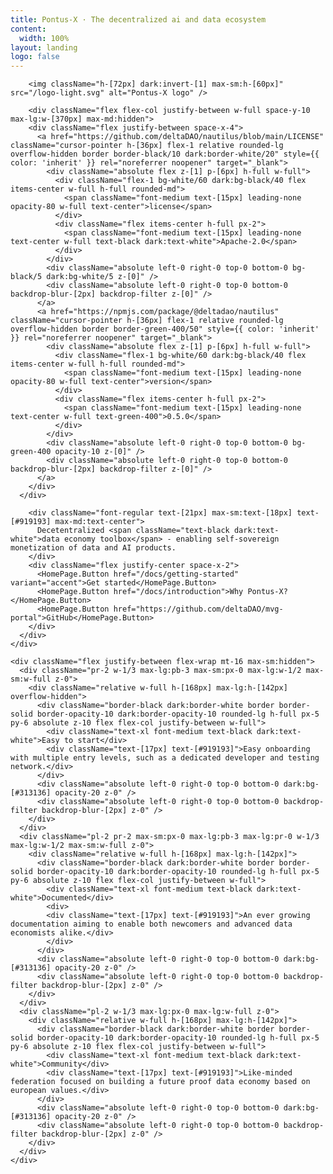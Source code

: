 ```yaml
---
title: Pontus-X · The decentralized ai and data ecosystem
content:
  width: 100%
layout: landing
logo: false
---
```



<div className="absolute max-w-[1120px] mx-auto w-full top-20 bottom-0 bg-[url('/colosseum-light.svg')] dark:bg-[url('/colosseum.svg')] bg-no-repeat max-sm:w-[200%] max-sm:-left-[200px] max-sm:hidden" />
<div className="max-w-[1120px] mx-auto vp-doc relative px-[24px] mb-[96px] mt-[32px] md:px-0 md:mb-[64px">
  <div className="pt-[48px] max-sm:pt-0">
      <div className="space-y-8 max-w-[440px] flex flex-col items-start max-md:items-center mx-auto">
        
        <img className="h-[72px] dark:invert-[1] max-sm:h-[60px]" src="/logo-light.svg" alt="Pontus-X logo" />
        
        <div className="flex flex-col justify-between w-full space-y-10 max-lg:w-[370px] max-md:hidden">
        <div className="flex justify-between space-x-4">
          <a href="https://github.com/deltaDAO/nautilus/blob/main/LICENSE" className="cursor-pointer h-[36px] flex-1 relative rounded-lg overflow-hidden border border-black/10 dark:border-white/20" style={{ color: 'inherit' }} rel="noreferrer noopener" target="_blank">
            <div className="absolute flex z-[1] p-[6px] h-full w-full">
              <div className="flex-1 bg-white/60 dark:bg-black/40 flex items-center w-full h-full rounded-md">
                <span className="font-medium text-[15px] leading-none opacity-80 w-full text-center">license</span>
              </div>
              <div className="flex items-center h-full px-2">
                <span className="font-medium text-[15px] leading-none text-center w-full text-black dark:text-white">Apache-2.0</span>
              </div>
            </div>
            <div className="absolute left-0 right-0 top-0 bottom-0 bg-black/5 dark:bg-white/5 z-[0]" />
            <div className="absolute left-0 right-0 top-0 bottom-0 backdrop-blur-[2px] backdrop-filter z-[0]" />
          </a>
          <a href="https://npmjs.com/package/@deltadao/nautilus" className="cursor-pointer h-[36px] flex-1 relative rounded-lg overflow-hidden border border-green-400/50" style={{ color: 'inherit' }} rel="noreferrer noopener" target="_blank">
            <div className="absolute flex z-[1] p-[6px] h-full w-full">
              <div className="flex-1 bg-white/60 dark:bg-black/40 flex items-center w-full h-full rounded-md">
                <span className="font-medium text-[15px] leading-none opacity-80 w-full text-center">version</span>
              </div>
              <div className="flex items-center h-full px-2">
                <span className="font-medium text-[15px] leading-none text-center w-full text-green-400">0.5.0</span>
              </div>
            </div>
            <div className="absolute left-0 right-0 top-0 bottom-0 bg-green-400 opacity-10 z-[0]" />
            <div className="absolute left-0 right-0 top-0 bottom-0 backdrop-blur-[2px] backdrop-filter z-[0]" />
          </a>
        </div>
      </div>

        <div className="font-regular text-[21px] max-sm:text-[18px] text-[#919193] max-md:text-center">
          Decetentralized <span className="text-black dark:text-white">data economy toolbox</span> - enabling self-sovereign monetization of data and AI products.
        </div>
        <div className="flex justify-center space-x-2">
          <HomePage.Button href="/docs/getting-started" variant="accent">Get started</HomePage.Button>
          <HomePage.Button href="/docs/introduction">Why Pontus-X?</HomePage.Button>
          <HomePage.Button href="https://github.com/deltaDAO/mvg-portal">GitHub</HomePage.Button>
        </div>
      </div>
    </div>
    
    <div className="flex justify-between flex-wrap mt-16 max-sm:hidden">
      <div className="pr-2 w-1/3 max-lg:pb-3 max-sm:px-0 max-lg:w-1/2 max-sm:w-full z-0">
        <div className="relative w-full h-[168px] max-lg:h-[142px] overflow-hidden">
          <div className="border-black dark:border-white border border-solid border-opacity-10 dark:border-opacity-10 rounded-lg h-full px-5 py-6 absolute z-10 flex flex-col justify-between w-full">
            <div className="text-xl font-medium text-black dark:text-white">Easy to start</div>
            <div className="text-[17px] text-[#919193]">Easy onboarding with multiple entry levels, such as a dedicated developer and testing network.</div>
          </div>
          <div className="absolute left-0 right-0 top-0 bottom-0 dark:bg-[#313136] opacity-20 z-0" />
          <div className="absolute left-0 right-0 top-0 bottom-0 backdrop-filter backdrop-blur-[2px] z-0" />
        </div>
      </div>
      <div className="pl-2 pr-2 max-sm:px-0 max-lg:pb-3 max-lg:pr-0 w-1/3 max-lg:w-1/2 max-sm:w-full z-0">
        <div className="relative w-full h-[168px] max-lg:h-[142px]">
          <div className="border-black dark:border-white border border-solid border-opacity-10 dark:border-opacity-10 rounded-lg h-full px-5 py-6 absolute z-10 flex flex-col justify-between w-full">
            <div className="text-xl font-medium text-black dark:text-white">Documented</div>
            <div>
            <div className="text-[17px] text-[#919193]">An ever growing documentation aiming to enable both newcomers and advanced data economists alike.</div>
            </div>
          </div>
          <div className="absolute left-0 right-0 top-0 bottom-0 dark:bg-[#313136] opacity-20 z-0" />
          <div className="absolute left-0 right-0 top-0 bottom-0 backdrop-filter backdrop-blur-[2px] z-0" />
        </div>
      </div>
      <div className="pl-2 w-1/3 max-lg:px-0 max-lg:w-full z-0">
        <div className="relative w-full h-[168px] max-lg:h-[142px]">
          <div className="border-black dark:border-white border border-solid border-opacity-10 dark:border-opacity-10 rounded-lg h-full px-5 py-6 absolute z-10 flex flex-col justify-between w-full">
            <div className="text-xl font-medium text-black dark:text-white">Community</div>
            <div className="text-[17px] text-[#919193]">Like-minded federation focused on building a future proof data economy based on european values.</div>
          </div>
          <div className="absolute left-0 right-0 top-0 bottom-0 dark:bg-[#313136] opacity-20 z-0" />
          <div className="absolute left-0 right-0 top-0 bottom-0 backdrop-filter backdrop-blur-[2px] z-0" />
        </div>
      </div>
    </div>
  
</div>